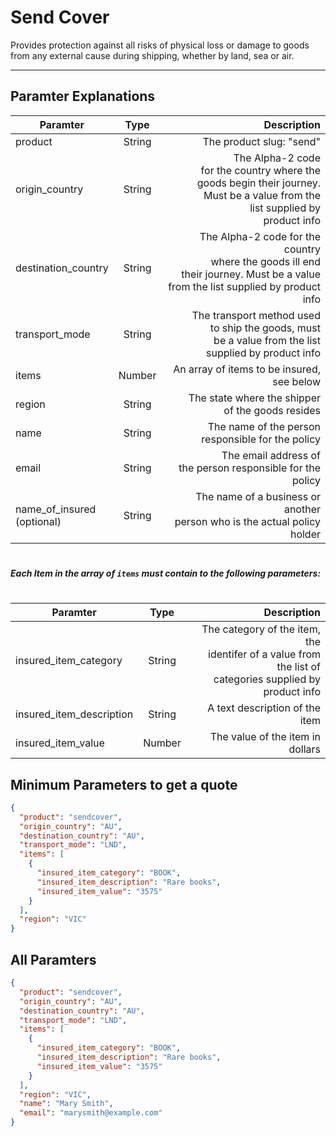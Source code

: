 # Send Cover
Provides protection against all risks of physical loss or damage to goods from any external cause during shipping, whether by land, sea or air.

<hr />

## Paramter Explanations

| Paramter   		| Type   |                      Description                                       |
|-----------------|:------:|-----------------------------------------------------------------------:|
| product 				| String | The product slug: "send" 																					|
| origin_country 						| String | The Alpha-2 code <br />for the country where the <br />goods begin their journey. <br />Must be a value from the <br />list supplied by <br />product info 												|
| destination_country | String | The Alpha-2 code for the country <br />where the goods ill end <br /> their journey. Must be a value <br /> from the list supplied by product info 																|
| transport_mode 	| String | The transport method used <br /> to ship the goods, must <br /> be a value from the list <br/> supplied by product info 	|
| items 				| Number | An array of items to be insured, see below																	|
| region 					| String | The state where the shipper <br/> of the goods resides                                     |
| name 						| String | The name of the person <br/> responsible for the policy                      |
| email 					| String | 	The email address of <br/> the person responsible for the policy             |
| name_of_insured <br />(optional)	 					| String | 	The name of a business or another <br/> person who is the actual policy holder             |
#
#
##### Each Item in the array of `items` must contain to the following parameters:
#

| Paramter   		| Type   |                      Description                                       |
|-----------------|:------:|-----------------------------------------------------------------------:|
| insured_item_category |  String | The category of the item, the <br/> identifer of a value from the list of <br/> categories supplied by product info |
| insured_item_description |    String   |   A text description of the item |
| insured_item_value	 | Number |    The value of the item in dollars |



## Minimum Parameters to get a quote

```json
{
  "product": "sendcover",
  "origin_country": "AU",
  "destination_country": "AU",
  "transport_mode": "LND",
  "items": [
    {
      "insured_item_category": "BOOK",
      "insured_item_description": "Rare books",
      "insured_item_value": "3575"
    }
  ],
  "region": "VIC"
}
```

## All Paramters
```json
{
  "product": "sendcover",
  "origin_country": "AU",
  "destination_country": "AU",
  "transport_mode": "LND",
  "items": [
    {
      "insured_item_category": "BOOK",
      "insured_item_description": "Rare books",
      "insured_item_value": "3575"
    }
  ],
  "region": "VIC",
  "name": "Mary Smith",
  "email": "marysmith@example.com"
}
```
